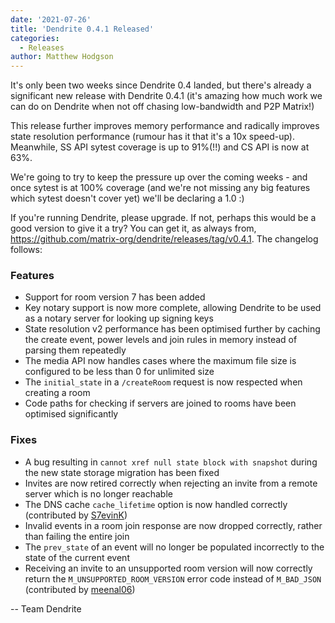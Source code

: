 ```yaml
---
date: '2021-07-26'
title: 'Dendrite 0.4.1 Released'
categories:
  - Releases
author: Matthew Hodgson
---
```


It's only been two weeks since Dendrite 0.4 landed, but there's already a
significant new release with Dendrite 0.4.1 (it's amazing how much work we
can do on Dendrite when not off chasing low-bandwidth and P2P Matrix!)

This release further improves memory performance and radically improves
state resolution performance (rumour has it that it's a 10x speed-up).
Meanwhile, SS API sytest coverage is up to 91%(!!) and CS API is now at 63%.

We're going to try to keep the pressure up over the coming weeks - and once
sytest is at 100% coverage (and we're not missing any big features which sytest
doesn't cover yet) we'll be declaring a 1.0 :)

If you're running Dendrite, please upgrade.  If not, perhaps this would be a
good version to give it a try?  You can get it, as always from,
https://github.com/matrix-org/dendrite/releases/tag/v0.4.1.  The changelog
follows:

### Features

* Support for room version 7 has been added
* Key notary support is now more complete, allowing Dendrite to be used as a notary server for looking up signing keys
* State resolution v2 performance has been optimised further by caching the create event, power levels and join rules in memory instead of parsing them repeatedly
* The media API now handles cases where the maximum file size is configured to be less than 0 for unlimited size
* The `initial_state` in a `/createRoom` request is now respected when creating a room
* Code paths for checking if servers are joined to rooms have been optimised significantly

### Fixes

* A bug resulting in `cannot xref null state block with snapshot` during the new state storage migration has been fixed
* Invites are now retired correctly when rejecting an invite from a remote server which is no longer reachable
* The DNS cache `cache_lifetime` option is now handled correctly (contributed by [S7evinK](https://github.com/S7evinK))
* Invalid events in a room join response are now dropped correctly, rather than failing the entire join
* The `prev_state` of an event will no longer be populated incorrectly to the state of the current event
* Receiving an invite to an unsupported room version will now correctly return the `M_UNSUPPORTED_ROOM_VERSION` error code instead of `M_BAD_JSON` (contributed by [meenal06](https://github.com/meenal06))

-- Team Dendrite